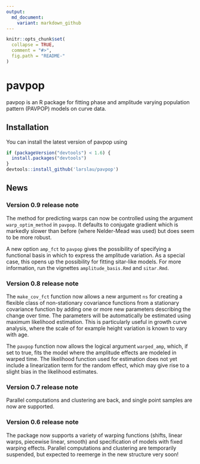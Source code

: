```yaml
---
output:
  md_document:
    variant: markdown_github
---
```


<!-- README.md is generated from README.Rmd. Please edit that file -->

```r
knitr::opts_chunk$set(
  collapse = TRUE,
  comment = "#>",
  fig.path = "README-"
)
```

# pavpop

pavpop is an R package for fitting phase and amplitude varying population pattern (PAVPOP) models on curve data. 

## Installation
You can install the latest version of pavpop using
```R
if (packageVersion("devtools") < 1.6) {
  install.packages("devtools")
}
devtools::install_github('larslau/pavpop')
```


## News
### Version 0.9 release note
The method for predicting warps can now be controlled using the argument `warp_optim_method` in `pavpop`. It defaults to conjugate gradient which is markedly slower than before (where Nelder-Mead was used) but does seem to be more robust. 

A new option `amp_fct` to `pavpop` gives the possibility of specifying a functional basis in which to express the amplitude variation. As a special case, this opens up the possibility for fitting sitar-like models. For more information, run the vignettes `amplitude_basis.Rmd` and `sitar.Rmd`.

### Version 0.8 release note
The `make_cov_fct` function now allows a new argument `ns` for creating a flexible class of non-stationary covariance functions from a stationary covariance function by adding one or more new parameters describing the change over time. The parameters will be automatically be estimated using maximum likelihood estimation. This is particularly useful in growth curve analysis, where the scale of for example height variation is known to vary with age.

The `pavpop` function now allows the logical argument `warped_amp`, which, if set to true, fits the model where the amplitude effects are modeled in warped time. The likelihood function used for estimation does not yet include a linearization term for the random effect, which may give rise to a slight bias in the likelihood estimates.

### Version 0.7 release note
Parallel computations and clustering are back, and single point samples are now are supported.

### Version 0.6 release note
The package now supports a variety of warping functions (shifts, linear warps, piecewise linear, smooth) and specification of models with fixed warping effects. Parallel computations and clustering are temporarily suspended, but expected to reemerge in the new structure very soon!

